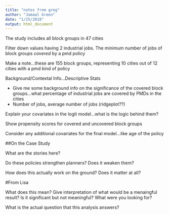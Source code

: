 ```yaml
---
title: "notes from greg"
author: "Jamaal Green"
date: "1/25/2018"
output: html_document
---
```


The study includes all block groups in 47 cities 

Filter down values having 2 industrial jobs. The minimum number of jobs of block groups *covered* by a pmd policy 

Make a note...these are 155 block groups, representing 10 cities out of 12 cities with a pmd kind of policy

Background/Contextal Info...Descriptive Stats

* Give me some background info on the significance of the covered block groups...what percentage of industrial jobs are covered by PMDs in the cities
* Number of jobs, average number of jobs (ridgeplot??)

Explain your covariates in the logit model...what is the logic behind them?

Show propensity scores for covered and uncovered block groups

Consider any additional covariates for the final model...like age of the policy

##On the Case Study

What are the stories here?

Do these policies strengthen planners? Does it weaken them?

How does this actually work on the ground? Does it matter at all?

#From Lisa

What does this mean? Give interpretation of what would be a menaingful result? Is it significant but not meaningful? What were you looking for?

What is the actual question that this analysis answers?
